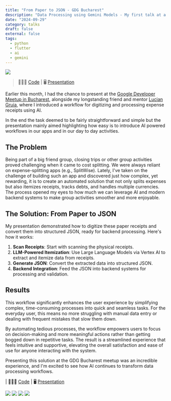 ```yaml
---
title: "From Paper to JSON - GDG Bucharest"
description: "Data Processing using Gemini Models - My first talk at a GDG Meetup. Join me as I explore the fascinating journey of transforming physical documents into structured JSON data using Google's Gemini Models. Learn about the challenges, solutions, and real-world applications of AI-powered document processing."
date: "2024-09-29"
category: talks
draft: false
external: false
tags:
  - python
  - flutter
  - ai
  - gemini
---
```


<img src="https://tere-ro.b-cdn.net/tere.ro/gdg-article-2024/gdg_tere_intro.jpeg" class="w-full" />

> 🧑🏻‍💻 [Code](https://github.com/andreitere/gdg_expense_vertex_ai) | 🖥️ [Presentation](https://andreitere.github.io/gdg_expense_vertex_ai/)


Earlier this month, I had the chance to present at the [Google Developer Meetup in Bucharest](https://gdg.community.dev/events/details/google-gdg-bucharest-presents-data-processing-using-gemini-models-through-vertex-ai/), alongside my longstanding friend and mentor [Lucian Gruia](https://luciangruia.ro/blog/building-knowledge-graphs-from-unstructured-data-at-gdg-bucharest/), where I introduced a workflow for digitizing and processing expense receipts using AI. 

In the end the task deemed to be fairly straightforward and simple but the presentation mainly aimed highlighting how easy is to introduce AI powered workflows in our apps and in our day to day activities.

## The Problem
Being part of a big friend group, closing trips or other group activities proved challenging when it came to cost splitting. We were always reliant on expense-splitting apps (e.g., SplitWise). Lately, I've taken on the challenge of building such an app and discovered just how complex, yet rewarding, it is to create an automated solution that not only splits expenses but also itemizes receipts, tracks debts, and handles multiple currencies. The process opened my eyes to how much we can leverage AI and modern backend systems to make group activities smoother and more enjoyable.

## The Solution: From Paper to JSON
My presentation demonstrated how to digitize these paper receipts and convert them into structured JSON, ready for backend processing. Here's how it works:

1. **Scan Receipts**: Start with scanning the physical receipts.
2. **LLM-Powered Itemization**: Use Large Language Models via Vertex AI to extract and itemize data from receipts.
3. **Generate JSON**: Convert the extracted data into structured JSON.
4. **Backend Integration**: Feed the JSON into backend systems for processing and validation.


## Results
This workflow significantly enhances the user experience by simplifying complex, time-consuming processes into quick and seamless tasks. For the everyday user, this means no more struggling with manual data entry or dealing with frequent mistakes that slow them down.

By automating tedious processes, the workflow empowers users to focus on decision-making and more meaningful actions rather than getting bogged down in repetitive tasks. The result is a streamlined experience that feels intuitive and supportive, elevating the overall satisfaction and ease of use for anyone interacting with the system.


Presenting this solution at the GDG Bucharest meetup was an incredible experience, and I'm excited to see how AI continues to transform data processing workflows.

| 🧑🏻‍💻 [Code](https://github.com/andreitere/gdg_expense_vertex_ai) | 🖥️ [Presentation](https://andreitere.github.io/gdg_expense_vertex_ai/)

<div class="flex flex-col">
  <img src="https://tere-ro.b-cdn.net/tere.ro/gdg-article-2024/gdg_tere_lucian.jpeg"/>
  <img src="https://tere-ro.b-cdn.net/tere.ro/gdg-article-2024/gdg_tere_public_interaction.jpeg"/>
  <img src="https://tere-ro.b-cdn.net/tere.ro/gdg-article-2024/gdg_tere_magic.jpeg"/>
  <img src="https://tere-ro.b-cdn.net/tere.ro/gdg-article-2024/gdg_tere_gemini_models.jpeg"/>
</div>